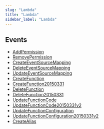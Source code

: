 ```yaml
---
slug: "Lambda"
title: "Lambda"
sidebar_label: "Lambda"
---
```


## Events

- [AddPermission](/aws/threats/lambda/rules/addpermission)
- [RemovePermission](/aws/threats/lambda/rules/removepermission)
- [CreateEventSourceMapping](/aws/threats/lambda/rules/createeventsourcemapping)
- [DeleteEventSourceMapping](/aws/threats/lambda/rules/deleteeventsourcemapping)
- [UpdateEventSourceMapping](/aws/threats/lambda/rules/updateeventsourcemapping)
- [CreateFunction](/aws/threats/lambda/rules/createfunction)
- [CreateFunction20150331](/aws/threats/lambda/rules/createfunction20150331)
- [DeleteFunction](/aws/threats/lambda/rules/deletefunction)
- [DeleteFunction20150331](/aws/threats/lambda/rules/deletefunction20150331)
- [UpdateFunctionCode](/aws/threats/lambda/rules/updatefunctioncode)
- [UpdateFunctionCode20150331v2](/aws/threats/lambda/rules/updatefunctioncode20150331v2)
- [UpdateFunctionConfiguration](/aws/threats/lambda/rules/updatefunctionconfiguration)
- [UpdateFunctionConfiguration20150331v2](/aws/threats/lambda/rules/updatefunctionconfiguration20150331v2)
- [CreateAlias](/aws/threats/lambda/rules/createalias)

